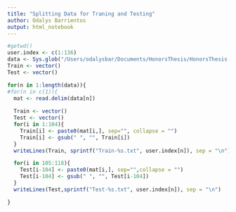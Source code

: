 ```yaml
---
title: "Splitting Data for Traning and Testing"
author: Odalys Barrientos
output: html_notebook
---
```


```r
#getwd()
user.index <- c(1:136)
data <- Sys.glob("/Users/odalysbar/Documents/HonorsThesis/HonorsThesis-TikTok/BinSeq-MatrixWSpaces/*")
Train <- vector()
Test <- vector()

for(n in 1:length(data)){
#for(n in c(1)){
  mat <- read.delim(data[n])
  
  Train <- vector()
  Test <- vector()
  for(i in 1:104){
    Train[i] <- paste0(mat[i,], sep="", collapse = "") 
    Train[i] <- gsub(" ", "", Train[i]) 
  }
  writeLines(Train, sprintf("Train-%s.txt", user.index[n]), sep = "\n")

  for(i in 105:118){
    Test[i-104] <- paste0(mat[i,], sep="",collapse = "") 
    Test[i-104] <- gsub(" ", "", Test[i-104]) 
  }
  writeLines(Test,sprintf("Test-%s.txt", user.index[n]), sep = "\n")

}

```

